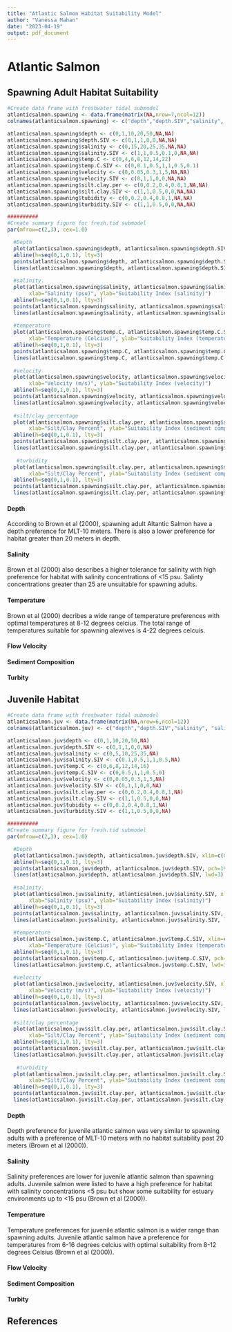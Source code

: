 ```yaml
---
title: "Atlantic Salmon Habitat Suitability Model"
author: "Vanessa Mahan"
date: "2023-04-19"
output: pdf_document
---
```

# Atlantic Salmon

## Spawning Adult Habitat Suitability

```r
#Create data frame with freshwater tidal submodel
atlanticsalmon.spawning <- data.frame(matrix(NA,nrow=7,ncol=12))
colnames(atlanticsalmon.spawning) <- c("depth","depth.SIV","salinity", "salinity.SIV", "temp.C", "temp.C.SIV","velocity","velocity.SIV","silt.clay.per","silt.clay.SIV","tubidity","turbidity.SIV")

atlanticsalmon.spawning$depth <- c(0,1,10,20,50,NA,NA)
atlanticsalmon.spawning$depth.SIV <- c(0,1,1,0,0,NA,NA)
atlanticsalmon.spawning$salinity <- c(0,15,20,25,35,NA,NA)
atlanticsalmon.spawning$salinity.SIV <- c(1,1,0.5,0.1,0,NA,NA)
atlanticsalmon.spawning$temp.C <- c(0,4,6,8,12,14,22)
atlanticsalmon.spawning$temp.C.SIV <- c(0,0.1,0.5,1,1,0.5,0.1)
atlanticsalmon.spawning$velocity <- c(0,0.05,0.3,1,5,NA,NA)
atlanticsalmon.spawning$velocity.SIV <- c(0,1,1,0,0,NA,NA)
atlanticsalmon.spawning$silt.clay.per <- c(0,0.2,0.4,0.8,1,NA,NA)
atlanticsalmon.spawning$silt.clay.SIV <- c(1,1,0.5,0,0,NA,NA)
atlanticsalmon.spawning$tubidity <- c(0,0.2,0.4,0.8,1,NA,NA)
atlanticsalmon.spawning$turbidity.SIV <- c(1,1,0.5,0,0,NA,NA)

##########
#Create summary figure for fresh.tid submodel
par(mfrow=c(2,3), cex=1.0)

  #Depth
  plot(atlanticsalmon.spawning$depth, atlanticsalmon.spawning$depth.SIV, xlim=c(0,100), ylim=c(0,1), type="l", xlab="Depth (meters)", ylab="Suitability Index (depth)")
  abline(h=seq(0,1,0.1), lty=3)
  points(atlanticsalmon.spawning$depth, atlanticsalmon.spawning$depth.SIV, pch=19, cex=2)
  lines(atlanticsalmon.spawning$depth, atlanticsalmon.spawning$depth.SIV, lwd=3)
  
  #salinity.
  plot(atlanticsalmon.spawning$salinity, atlanticsalmon.spawning$salinity.SIV, xlim=c(0,35), ylim=c(0,1), type="l",
       xlab="Salinity (psu)", ylab="Suitability Index (salinity)")
  abline(h=seq(0,1,0.1), lty=3)
  points(atlanticsalmon.spawning$salinity, atlanticsalmon.spawning$salinity.SIV, pch=19, cex=2)
  lines(atlanticsalmon.spawning$salinity, atlanticsalmon.spawning$salinity.SIV, lwd=3)
  
  #temperature
  plot(atlanticsalmon.spawning$temp.C, atlanticsalmon.spawning$temp.C.SIV, xlim=c(0,50), ylim=c(0,1), type="l",
       xlab="Temperature (Celcius)", ylab="Suitability Index (temperature)")
  abline(h=seq(0,1,0.1), lty=3)
  points(atlanticsalmon.spawning$temp.C, atlanticsalmon.spawning$temp.C.SIV, pch=19, cex=2)
  lines(atlanticsalmon.spawning$temp.C, atlanticsalmon.spawning$temp.C.SIV, lwd=3)
  
  #velocity
  plot(atlanticsalmon.spawning$velocity, atlanticsalmon.spawning$velocity.SIV, xlim=c(0,8), ylim=c(0,1), type="l",
       xlab="Velocity (m/s)", ylab="Suitability Index (velocity)")
  abline(h=seq(0,1,0.1), lty=3)
  points(atlanticsalmon.spawning$velocity, atlanticsalmon.spawning$velocity.SIV, pch=19, cex=2)
  lines(atlanticsalmon.spawning$velocity, atlanticsalmon.spawning$velocity.SIV, lwd=3)
  
  #silt/clay percentage
  plot(atlanticsalmon.spawning$silt.clay.per, atlanticsalmon.spawning$silt.clay.SIV, xlim=c(0,1), ylim=c(0,1), type="l",
       xlab="Silt/Clay Percent", ylab="Suitability Index (sediment composition)")
  abline(h=seq(0,1,0.1), lty=3)
  points(atlanticsalmon.spawning$silt.clay.per, atlanticsalmon.spawning$silt.clay.SIV, pch=19, cex=2)
  lines(atlanticsalmon.spawning$silt.clay.per, atlanticsalmon.spawning$silt.clay.SIV, lwd=3)
  
   #turbidity
  plot(atlanticsalmon.spawning$silt.clay.per, atlanticsalmon.spawning$silt.clay.SIV, xlim=c(0,1), ylim=c(0,1), type="l",
       xlab="Silt/Clay Percent", ylab="Suitability Index (sediment composition)")
  abline(h=seq(0,1,0.1), lty=3)
  points(atlanticsalmon.spawning$silt.clay.per, atlanticsalmon.spawning$silt.clay.SIV, pch=19, cex=2)
  lines(atlanticsalmon.spawning$silt.clay.per, atlanticsalmon.spawning$silt.clay.SIV, lwd=3)
```

#### Depth

According to Brown et al (2000), spawning adult Altantic Salmon have a depth preference for MLT-10 meters. There is also a lower preference for habitat greater than 20 meters in depth. 

#### Salinity
Brown et al (2000) also describes a higher tolerance for salinity with high preference for habitat with salinity concentrations of <15 psu. Salinty concentrations greater than 25 are unsuitable for spawning adults.

#### Temperature
Brown et al (2000) decribes a wide range of temperature preferences with optimal temperatures at 8-12 degrees celcius. The total range of temperatures suitable for spawning alewives is 4-22 degrees celcuis. 

#### Flow Velocity

#### Sediment Composition

#### Turbity 

## Juvenile Habitat
```r
#Create data frame with freshwater tidal submodel
atlanticsalmon.juv <- data.frame(matrix(NA,nrow=6,ncol=12))
colnames(atlanticsalmon.juv) <- c("depth","depth.SIV","salinity", "salinity.SIV", "temp.C", "temp.C.SIV","velocity","velocity.SIV","silt.clay.per","silt.clay.SIV","tubidity","turbidity.SIV")

atlanticsalmon.juv$depth <- c(0,1,10,20,50,NA)
atlanticsalmon.juv$depth.SIV <- c(0,1,1,0,0,NA)
atlanticsalmon.juv$salinity <- c(0,5,10,25,35,NA)
atlanticsalmon.juv$salinity.SIV <- c(0.1,0.5,1,1,0.5,NA)
atlanticsalmon.juv$temp.C <- c(0,6,8,12,14,16)
atlanticsalmon.juv$temp.C.SIV <- c(0,0.5,1,1,0.5,0)
atlanticsalmon.juv$velocity <- c(0,0.05,0.3,1,5,NA)
atlanticsalmon.juv$velocity.SIV <- c(0,1,1,0,0,NA)
atlanticsalmon.juv$silt.clay.per <- c(0,0.2,0.4,0.8,1,NA)
atlanticsalmon.juv$silt.clay.SIV <- c(1,1,0.5,0,0,NA)
atlanticsalmon.juv$tubidity <- c(0,0.2,0.4,0.8,1,NA)
atlanticsalmon.juv$turbidity.SIV <- c(1,1,0.5,0,0,NA)

##########
#Create summary figure for fresh.tid submodel
par(mfrow=c(2,3), cex=1.0)

  #Depth
  plot(atlanticsalmon.juv$depth, atlanticsalmon.juv$depth.SIV, xlim=c(0,100), ylim=c(0,1), type="l", xlab="Depth (meters)", ylab="Suitability Index (depth)")
  abline(h=seq(0,1,0.1), lty=3)
  points(atlanticsalmon.juv$depth, atlanticsalmon.juv$depth.SIV, pch=19, cex=2)
  lines(atlanticsalmon.juv$depth, atlanticsalmon.juv$depth.SIV, lwd=3)
  
  #salinity.
  plot(atlanticsalmon.juv$salinity, atlanticsalmon.juv$salinity.SIV, xlim=c(0,35), ylim=c(0,1), type="l",
       xlab="Salinity (psu)", ylab="Suitability Index (salinity)")
  abline(h=seq(0,1,0.1), lty=3)
  points(atlanticsalmon.juv$salinity, atlanticsalmon.juv$salinity.SIV, pch=19, cex=2)
  lines(atlanticsalmon.juv$salinity, atlanticsalmon.juv$salinity.SIV, lwd=3)
  
  #temperature
  plot(atlanticsalmon.juv$temp.C, atlanticsalmon.juv$temp.C.SIV, xlim=c(0,50), ylim=c(0,1), type="l",
       xlab="Temperature (Celcius)", ylab="Suitability Index (temperature)")
  abline(h=seq(0,1,0.1), lty=3)
  points(atlanticsalmon.juv$temp.C, atlanticsalmon.juv$temp.C.SIV, pch=19, cex=2)
  lines(atlanticsalmon.juv$temp.C, atlanticsalmon.juv$temp.C.SIV, lwd=3)
  
  #velocity
  plot(atlanticsalmon.juv$velocity, atlanticsalmon.juv$velocity.SIV, xlim=c(0,8), ylim=c(0,1), type="l",
       xlab="Velocity (m/s)", ylab="Suitability Index (velocity)")
  abline(h=seq(0,1,0.1), lty=3)
  points(atlanticsalmon.juv$velocity, atlanticsalmon.juv$velocity.SIV, pch=19, cex=2)
  lines(atlanticsalmon.juv$velocity, atlanticsalmon.juv$velocity.SIV, lwd=3)
  
  #silt/clay percentage
  plot(atlanticsalmon.juv$silt.clay.per, atlanticsalmon.juv$silt.clay.SIV, xlim=c(0,1), ylim=c(0,1), type="l",
       xlab="Silt/Clay Percent", ylab="Suitability Index (sediment composition)")
  abline(h=seq(0,1,0.1), lty=3)
  points(atlanticsalmon.juv$silt.clay.per, atlanticsalmon.juv$silt.clay.SIV, pch=19, cex=2)
  lines(atlanticsalmon.juv$silt.clay.per, atlanticsalmon.juv$silt.clay.SIV, lwd=3)
  
   #turbidity
  plot(atlanticsalmon.juv$silt.clay.per, atlanticsalmon.juv$silt.clay.SIV, xlim=c(0,1), ylim=c(0,1), type="l",
       xlab="Silt/Clay Percent", ylab="Suitability Index (sediment composition)")
  abline(h=seq(0,1,0.1), lty=3)
  points(atlanticsalmon.juv$silt.clay.per, atlanticsalmon.juv$silt.clay.SIV, pch=19, cex=2)
  lines(atlanticsalmon.juv$silt.clay.per, atlanticsalmon.juv$silt.clay.SIV, lwd=3)
```

#### Depth
Depth preference for juvenile atlantic salmon was very similar to spawning adults with a preference of MLT-10 meters with no habitat suitability past 20 meters (Brown et al (2000)).

#### Salinity
Salinity preferences are lower for juvenile atlantic salmon than spawning adults. Juvenile salmon were listed to have a high preference for habitat with salinity concentrations <5 psu but show some suitability for estuary environments up to <15 psu (Brown et al (2000)).

#### Temperature
Temperature preferences for juvenile atlantic salmon is a wider range than spawning adults. Juvenile atlantic salmon have a preference for temperatures from 6-16 degrees celcius with optimal suitability from 8-12 degrees Celsius (Brown et al (2000)).

#### Flow Velocity

#### Sediment Composition

#### Turbity 

## References
